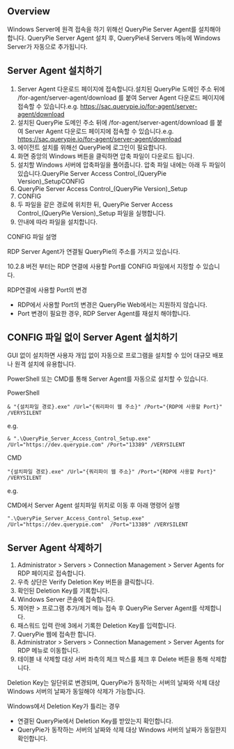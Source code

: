 ## Overview
Windows Server에 원격 접속을 하기 위해선 QueryPie Server Agent를 설치해야 합니다. QueryPie Server Agent 설치 후, QueryPie내 Servers 메뉴에 Windows Server가 자동으로 추가됩니다.

## Server Agent 설치하기
1. Server Agent 다운로드 페이지에 접속합니다.설치된 QueryPie 도메인 주소 뒤에 /for-agent/server-agent/download 를 붙여 Server Agent 다운로드 페이지에 접속할 수 있습니다.e.g. https://sac.querypie.io/for-agent/server-agent/download
  1. 설치된 QueryPie 도메인 주소 뒤에 /for-agent/server-agent/download 를 붙여 Server Agent 다운로드 페이지에 접속할 수 있습니다.e.g. https://sac.querypie.io/for-agent/server-agent/download
2. 에이전트 설치를 위해선 QueryPie에 로그인이 필요합니다.
3. 화면 중앙의 Windows 버튼을 클릭하면 압축 파일이 다운로드 됩니다.
4. 설치할 Windows 서버에 압축파일을 풀어줍니다. 압축 파일 내에는 아래 두 파일이 있습니다.QueryPie Server Access Control_(QueryPie Version)_SetupCONFIG
  1. QueryPie Server Access Control_(QueryPie Version)_Setup
  2. CONFIG
5. 두 파일을 같은 경로에 위치한 뒤, QueryPie Server Access Control_(QueryPie Version)_Setup 파일을 실행합니다.
6. 안내에 따라 파일을 설치합니다.

CONFIG 파일 설명

RDP Server Agent가 연결될 QueryPie의 주소를 가지고 있습니다.

10.2.8 버전 부터는 RDP 연결에 사용할 Port를 CONFIG 파일에서 지정할 수 있습니다.

RDP연결에 사용할 Port의 변경

* RDP에서 사용할 Port의 변경은 QueryPie Web에서는 지원하지 않습니다.
* Port 변경이 필요한 경우, RDP Server Agent를 재설치 해야합니다.

## CONFIG 파일 없이 Server Agent 설치하기
GUI 없이 설치하면 사용자 개입 없이 자동으로 프로그램을 설치할 수 있어 대규모 배포나 원격 설치에 유용합니다.

PowerShell 또는 CMD를 통해 Server Agent를 자동으로 설치할 수 있습니다.

PowerShell

```
& "{설치파일 경로}.exe" /Url="{쿼리파이 웹 주소}" /Port="{RDP에 사용할 Port}" /VERYSILENT
```

e.g.

```
& ".\QueryPie_Server_Access_Control_Setup.exe" /Url="https://dev.querypie.com" /Port="13389" /VERYSILENT
```

CMD

```
"{설치파일 경로}.exe" /Url="{쿼리파이 웹 주소}" /Port="{RDP에 사용할 Port}" /VERYSILENT
```

e.g.

CMD에서 Server Agent 설치파일 위치로 이동 후 아래 명령어 실행

```
".\QueryPie_Server_Access_Control_Setup.exe" /Url="https://dev.querypie.com"  /Port="13389" /VERYSILENT
```

##  Server Agent 삭제하기
1. Administrator > Servers > Connection Management > Server Agents for RDP 페이지로 접속합니다.
2. 우측 상단은 Verify Deletion Key 버튼을 클릭합니다.
3. 확인된 Deletion Key를 기록합니다.
4. Windows Server 콘솔에 접속합니다.
5. 제어판 > 프로그램 추가/제거 메뉴 접속 후 QueryPie Server Agent를 삭제합니다.
6. 패스워드 입력 란에 3에서 기록한 Deletion Key를 입력합니다.
7. QueryPie 웹에 접속한 합니다.
8. Administrator > Servers > Connection Management > Server Agents for RDP 메뉴로 이동합니다.
9. 테이블 내 삭제할 대상 서버 좌측의 체크 박스를 체크 후 Delete 버튼을 통해 삭제합니다.

Deletion Key는 일단위로 변경되며, QueryPie가 동작하는 서버의 날짜와 삭제 대상 Windows 서버의 날짜가 동일해야 삭제가 가능합니다.

Windows에서 Deletion Key가 틀리는 경우

* 연결된 QueryPie에서 Deletion Key를 받았는지 확인합니다.
* QueryPie가 동작하는 서버의 날짜와 삭제 대상 Windows 서버의 날짜가 동일한지 확인합니다.
